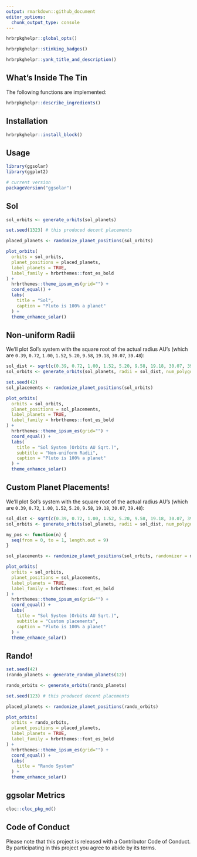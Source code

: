 ```yaml
---
output: rmarkdown::github_document
editor_options: 
  chunk_output_type: console
---
```

```r
hrbrpkghelpr::global_opts()
```

```r
hrbrpkghelpr::stinking_badges()
```

```r
hrbrpkghelpr::yank_title_and_description()
```

## What's Inside The Tin

The following functions are implemented:

```r
hrbrpkghelpr::describe_ingredients()
```

## Installation

```r
hrbrpkghelpr::install_block()
```

## Usage

```r
library(ggsolar)
library(ggplot2)

# current version
packageVersion("ggsolar")

```

## Sol

```r
sol_orbits <- generate_orbits(sol_planets)

set.seed(1323) # this produced decent placements

placed_planets <- randomize_planet_positions(sol_orbits)

plot_orbits(
  orbits = sol_orbits, 
  planet_positions = placed_planets,
  label_planets = TRUE,
  label_family = hrbrthemes::font_es_bold
) +
  hrbrthemes::theme_ipsum_es(grid="") +
  coord_equal() +
  labs(
    title = "Sol",
    caption = "Pluto is 100% a planet"
  ) +
  theme_enhance_solar()
```

## Non-uniform Radii

We'll plot Sol's system with the square root of the actual radius AU's (which are `0.39`, `0.72`, `1.00`, `1.52`, `5.20`, `9.58`, `19.18`, `30.07`, `39.48`):

```r
sol_dist <- sqrt(c(0.39, 0.72, 1.00, 1.52, 5.20, 9.58, 19.18, 30.07, 39.48))
sol_orbits <- generate_orbits(sol_planets, radii = sol_dist, num_polygon_points = 1000)

set.seed(42)
sol_placements <- randomize_planet_positions(sol_orbits)

plot_orbits(
  orbits = sol_orbits, 
  planet_positions = sol_placements,
  label_planets = TRUE,
  label_family = hrbrthemes::font_es_bold
) +
  hrbrthemes::theme_ipsum_es(grid="") +
  coord_equal() +
  labs(
    title = "Sol System (Orbits AU Sqrt.)",
    subtitle = "Non-uniform Radii",
    caption = "Pluto is 100% a planet"
  ) +
  theme_enhance_solar()
```

## Custom Planet Placements!

We'll plot Sol's system with the square root of the actual radius AU's (which are `0.39`, `0.72`, `1.00`, `1.52`, `5.20`, `9.58`, `19.18`, `30.07`, `39.48`):

```r
sol_dist <- sqrt(c(0.39, 0.72, 1.00, 1.52, 5.20, 9.58, 19.18, 30.07, 39.48))
sol_orbits <- generate_orbits(sol_planets, radii = sol_dist, num_polygon_points = 1000)

my_pos <- function(n) {
  seq(from = 0, to = 1, length.out = 9)
}

sol_placements <- randomize_planet_positions(sol_orbits, randomizer = my_pos)

plot_orbits(
  orbits = sol_orbits, 
  planet_positions = sol_placements,
  label_planets = TRUE,
  label_family = hrbrthemes::font_es_bold
) +
  hrbrthemes::theme_ipsum_es(grid="") +
  coord_equal() +
  labs(
    title = "Sol System (Orbits AU Sqrt.)",
    subtitle = "Custom placements",
    caption = "Pluto is 100% a planet"
  ) +
  theme_enhance_solar()
```


## Rando!

```r
set.seed(42)
(rando_planets <- generate_random_planets(12))

rando_orbits <- generate_orbits(rando_planets)

set.seed(123) # this produced decent placements

placed_planets <- randomize_planet_positions(rando_orbits)

plot_orbits(
  orbits = rando_orbits, 
  planet_positions = placed_planets,
  label_planets = TRUE,
  label_family = hrbrthemes::font_es_bold
) +
  hrbrthemes::theme_ipsum_es(grid="") +
  coord_equal() +
  labs(
    title = "Rando System"
  ) +
  theme_enhance_solar()
```

## ggsolar Metrics

```r
cloc::cloc_pkg_md()
```

## Code of Conduct

Please note that this project is released with a Contributor Code of Conduct. 
By participating in this project you agree to abide by its terms.

